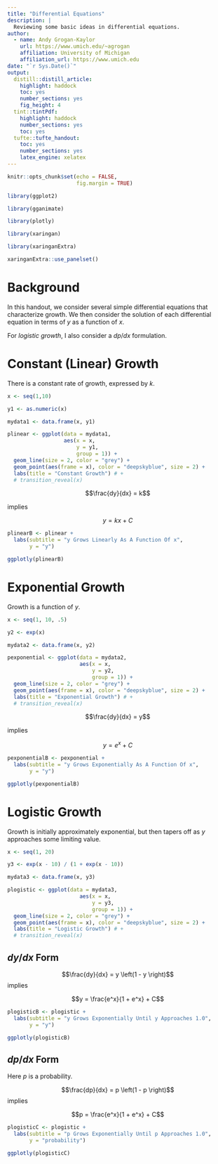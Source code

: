 ```yaml
---
title: "Differential Equations"
description: |
  Reviewing some basic ideas in differential equations.
author:
  - name: Andy Grogan-Kaylor 
    url: https://www.umich.edu/~agrogan
    affiliation: University of Michigan
    affiliation_url: https://www.umich.edu
date: "`r Sys.Date()`"
output:
  distill::distill_article:
    highlight: haddock
    toc: yes
    number_sections: yes
    fig_height: 4
  tint::tintPdf:
    highlight: haddock
    number_sections: yes
    toc: yes
  tufte::tufte_handout:
    toc: yes
    number_sections: yes
    latex_engine: xelatex
---
```


```r

knitr::opts_chunk$set(echo = FALSE,
                      fig.margin = TRUE)

library(ggplot2)

library(gganimate)

library(plotly)

library(xaringan)

library(xaringanExtra)

xaringanExtra::use_panelset()


```


# Background

In this handout, we consider several simple differential equations that characterize growth. We then consider the solution of each differential equation in terms of $y$ as a function of $x$.

For *logistic growth*, I also consider a $dp/dx$ formulation.

# Constant (Linear) Growth

There is a constant rate of growth, expressed by $k$.

```r

x <- seq(1,10)

y1 <- as.numeric(x)

mydata1 <- data.frame(x, y1)

plinear <- ggplot(data = mydata1,
                  aes(x = x,
                      y = y1,
                      group = 1)) +
  geom_line(size = 2, color = "grey") +
  geom_point(aes(frame = x), color = "deepskyblue", size = 2) +
  labs(title = "Constant Growth") # +
  # transition_reveal(x)

```


$$\frac{dy}{dx} = k$$ 

implies 

$$y = kx + C$$

```r

plinearB <- plinear + 
  labs(subtitle = "y Grows Linearly As A Function Of x",
       y = "y")

ggplotly(plinearB)

```

# Exponential Growth

Growth is a function of $y$.

```r

x <- seq(1, 10, .5)

y2 <- exp(x)

mydata2 <- data.frame(x, y2)

pexponential <- ggplot(data = mydata2,
                       aes(x = x,
                           y = y2,
                           group = 1)) +
  geom_line(size = 2, color = "grey") +
  geom_point(aes(frame = x), color = "deepskyblue", size = 2) +
  labs(title = "Exponential Growth") # +
  # transition_reveal(x)


```

$$\frac{dy}{dx} = y$$

implies

$$y = e^x + C$$

```r

pexponentialB <- pexponential + 
  labs(subtitle = "y Grows Exponentially As A Function Of x",
       y = "y")

ggplotly(pexponentialB)

```

# Logistic Growth

Growth is initially approximately exponential, but then tapers off as $y$ approaches some limiting value.

```r

x <- seq(1, 20)

y3 <- exp(x - 10) / (1 + exp(x - 10))

mydata3 <- data.frame(x, y3)

plogistic <- ggplot(data = mydata3,
                       aes(x = x,
                           y = y3,
                           group = 1)) +
  geom_line(size = 2, color = "grey") +
  geom_point(aes(frame = x), color = "deepskyblue", size = 2) +
  labs(title = "Logistic Growth") # +
  # transition_reveal(x)


```


::::: {.panelset}

::: {.panel}

## $dy/dx$ Form {.panel-name}

$$\frac{dy}{dx} = y \left(1 - y \right)$$
implies

$$y = \frac{e^x}{1 + e^x} + C$$

```r

plogisticB <- plogistic + 
  labs(subtitle = "y Grows Exponentially Until y Approaches 1.0",
       y = "y")

ggplotly(plogisticB)

```

:::

::: {.panel}

## $dp/dx$ Form {.panel-name}

Here $p$ is a probability.

$$\frac{dp}{dx} = p \left(1 - p \right)$$
implies

$$p = \frac{e^x}{1 + e^x} + C$$

```r

plogisticC <- plogistic + 
  labs(subtitle = "p Grows Exponentially Until p Approaches 1.0",
       y = "probability")

ggplotly(plogisticC)

```

:::

:::::
